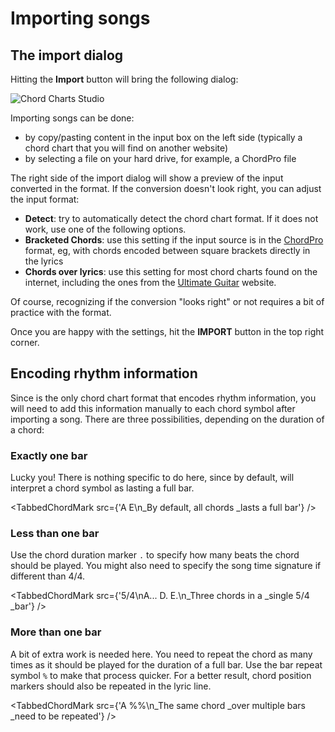 
# Importing songs

## The import dialog

Hitting the **Import** button will bring the following dialog:

![Chord Charts Studio](./assets/ccs2.png)

Importing songs can be done:

- by copy/pasting content in the input box on the left side (typically a chord chart that you will find on another website)
- by selecting a file on your hard drive, for example, a ChordPro file 

The right side of the import dialog will show a preview of the input converted in the <CM/> format.
If the conversion doesn't look right, you can adjust the input format:

- **Detect**: try to automatically detect the chord chart format. If it does not work, use one of the following options.
- **Bracketed Chords**: use this setting if the input source is in the [ChordPro](https://www.chordpro.org/) format, eg, with chords encoded between square brackets directly in the lyrics
- **Chords over lyrics**: use this setting for most chord charts found on the internet, including the ones from the [Ultimate Guitar](https://www.ultimate-guitar.com/) website.

Of course, recognizing if the conversion "looks right" or not requires a bit of practice with the <CM/> format.

Once you are happy with the settings, hit the **IMPORT** button in the top right corner. 

## Encoding rhythm information

Since <CM/> is the only chord chart format that encodes rhythm information, you will need to add this information manually to each chord symbol after importing a song.
There are three possibilities, depending on the duration of a chord:

### Exactly one bar

Lucky you! There is nothing specific to do here, since by default, <CM/> will interpret a chord symbol as lasting a full bar. 

<TabbedChordMark src={'A E\n_By default, all chords _lasts a full bar'} />

### Less than one bar

Use the chord duration marker `.` to specify how many beats the chord should be played.
You might also need to specify the song time signature if different than 4/4.

<TabbedChordMark src={'5/4\nA... D. E.\n_Three chords in a _single 5/4 _bar'} />

### More than one bar

A bit of extra work is needed here. 
You need to repeat the chord as many times as it should be played for the duration of a full bar.
Use the bar repeat symbol `%` to make that process quicker. 
For a better result, chord position markers should also be repeated in the lyric line.

<TabbedChordMark src={'A %%\n_The same chord _over multiple bars _need to be repeated'} />
